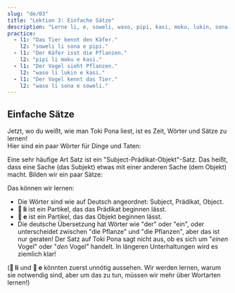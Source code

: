 ```yaml
---
slug: "de/03"
title: "Lektion 3: Einfache Sätze"
description: "Lerne li, e, soweli, waso, pipi, kasi, moku, lukin, sona!"
practice:
  - l1: "Das Tier kennt den Käfer."
    l2: "soweli li sona e pipi."
  - l1: "Der Käfer isst die Pflanzen."
    l2: "pipi li moku e kasi."
  - l1: "Der Vogel sieht Pflanzen."
    l2: "waso li lukin e kasi."
  - l1: "Der Vogel kennt das Tier."
    l2: "waso li sona e soweli."
---
```



## Einfache Sätze

Jetzt, wo du weißt, wie man Toki Pona liest, ist es Zeit, Wörter und Sätze zu lernen!  
Hier sind ein paar Wörter für Dinge und Taten:

<List>
  <Word sl="soweli" m="Landtier, wie eine Katze, ein Hund, eine Maus, ein Elefant" />
  <Word sl="waso" m="Vogel, wie eine Taube, eine Gans, eine Eule" />
  <Word sl="pipi" m="Insekt, wie ein Käfer, eine Ameise, ein Schmetterling, eine Spinne" />
  <Word sl="kasi" m="Pflanze, wie ein Kleeblatt, eine Birke, ein Kaktus, Moos" />
  <Word sl="moku" m="zu sich nehmen" />
  <Word sl="lukin" m="sehen" />
  <Word sl="sona" m="wissen" />
</List>

Eine sehr häufige Art Satz ist ein "Subject-Prädikat-Objekt"-Satz. Das heißt, dass eine Sache (das Subjekt) etwas mit einer anderen Sache (dem Objekt) macht. Bilden wir ein paar Sätze:

<List>
  <Sentence sl="soweli li moku e kasi." m="Das Tier isst Pflanzen." />
  <Sentence sl="waso li moku e pipi." m="Der Vogel isst Käfer." />
  <Sentence sl="pipi li lukin e soweli." m="Das Insekt sieht ein Tier." />
  <Sentence sl="waso li sona e kasi." m="Der Vogel kennt den Baum." />
</List>

Das können wir lernen:

- Die Wörter sind wie auf Deutsch angeordnet: Subject, Prädikat, Object.
- **󱤧 li** ist ein Partikel, das das Prädikat beginnen lässt.
- **󱤉 e** ist ein Partikel, das das Objekt beginnen lässt.
- Die deutsche Übersetzung hat Wörter wie "der" oder "ein", oder unterscheidet zwischen "die Pflanze" und "die Pflanzen", aber das ist nur geraten! Der Satz auf Toki Pona sagt nicht aus, ob es sich um "*einen* Vogel" oder "*den* Vogel" handelt. In längeren Unterhaltungen wird es ziemlich klar!

(**󱤧 li** und **󱤉 e** könnten zuerst unnötig aussehen. Wir werden lernen, warum sie notwendig sind, aber um das zu tun, müssen wir mehr über Wortarten lernen!)

<Practice exercises={frontmatter.practice} client:load />
